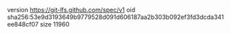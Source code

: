 version https://git-lfs.github.com/spec/v1
oid sha256:53e9d3193649b9779528d091d606187aa2b303b092ef3fd3dcda341ee848cf07
size 11960

